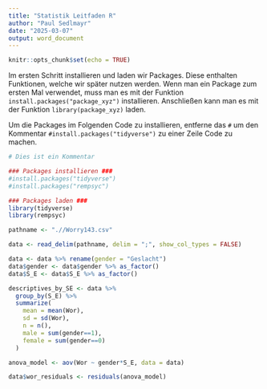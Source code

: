 ```yaml
---
title: "Statistik Leitfaden R"
author: "Paul Sedlmayr"
date: "2025-03-07"
output: word_document
---
```


```r
knitr::opts_chunk$set(echo = TRUE)
```

Im ersten Schritt installieren und laden wir Packages. Diese enthalten Funktionen, welche wir später nutzen werden. Wenn man ein Package zum ersten Mal verwendet, muss man es mit der Funktion `install.packages("package_xyz")` installieren. Anschließen kann man es mit der Funktion `library(package_xyz)` laden.

Um die Packages im Folgenden Code zu installieren, entferne das `#` um den Kommentar `#install.packages("tidyverse")` zu einer Zeile Code zu machen.


```r

# Dies ist ein Kommentar

### Packages installieren ###
#install.packages("tidyverse")
#install.packages("rempsyc")

### Packages laden ###
library(tidyverse)
library(rempsyc)

```

```r

pathname <- ".//Worry143.csv"

data <- read_delim(pathname, delim = ";", show_col_types = FALSE)

data <- data %>% rename(gender = "Geslacht")
data$gender <- data$gender %>% as_factor()
data$S_E <- data$S_E %>% as_factor()


```

```r

descriptives_by_SE <- data %>% 
  group_by(S_E) %>% 
  summarize(
    mean = mean(Wor),
    sd = sd(Wor),
    n = n(),
    male = sum(gender==1),
    female = sum(gender==0)
  )

```

```r

anova_model <- aov(Wor ~ gender*S_E, data = data)

data$wor_residuals <- residuals(anova_model)

```
